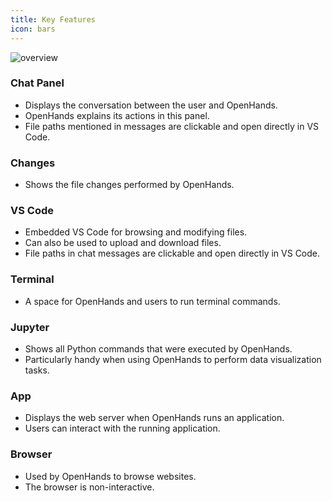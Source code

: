 ```yaml
---
title: Key Features
icon: bars
---
```


![overview](/static/img/oh-features.png)

### Chat Panel

- Displays the conversation between the user and OpenHands.
- OpenHands explains its actions in this panel.
- File paths mentioned in messages are clickable and open directly in VS Code.

### Changes

- Shows the file changes performed by OpenHands.

### VS Code

- Embedded VS Code for browsing and modifying files.
- Can also be used to upload and download files.
- File paths in chat messages are clickable and open directly in VS Code.

### Terminal

- A space for OpenHands and users to run terminal commands.

### Jupyter

- Shows all Python commands that were executed by OpenHands.
- Particularly handy when using OpenHands to perform data visualization tasks.

### App

- Displays the web server when OpenHands runs an application.
- Users can interact with the running application.

### Browser

- Used by OpenHands to browse websites.
- The browser is non-interactive.
